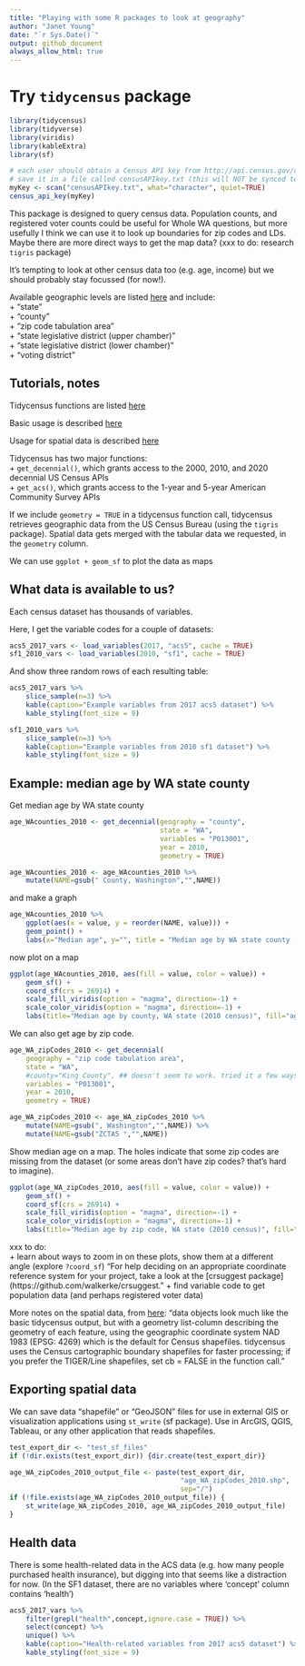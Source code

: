 ```yaml
---
title: "Playing with some R packages to look at geography"
author: "Janet Young"
date: "`r Sys.Date()`"
output: github_document
always_allow_html: true
---
```


# Try `tidycensus` package

```r
library(tidycensus)
library(tidyverse)
library(viridis)
library(kableExtra)
library(sf)

# each user should obtain a Census API key from http://api.census.gov/data/key_signup.html
# save it in a file called censusAPIkey.txt (this will NOT be synced to github)
myKey <- scan("censusAPIkey.txt", what="character", quiet=TRUE)
census_api_key(myKey)
```

This package is designed to query census data. Population counts, and registered voter counts could be useful for Whole WA questions, but more usefully I think we can use it to look up boundaries for zip codes and LDs. Maybe there are more direct ways to get the map data? (xxx to do:  research `tigris` package)

It's tempting to look at other census data too (e.g. age, income) but we should probably stay focussed (for now!).  

Available geographic levels are listed [here](https://walker-data.com/tidycensus/articles/basic-usage.html) and include:  
    + "state"  
    + "county"  
    + "zip code tabulation area"  
    + "state legislative district (upper chamber)"  
    + "state legislative district (lower chamber)"  
    + "voting district"  

## Tutorials, notes

Tidycensus functions are listed [here](https://walker-data.com/tidycensus/reference/index.html)

Basic usage is described [here](https://walker-data.com/tidycensus/articles/basic-usage.html)

Usage for spatial data is described [here](https://walker-data.com/tidycensus/articles/spatial-data.html)

Tidycensus has two major functions:  
    + `get_decennial()`, which grants access to the 2000, 2010, and 2020 decennial US Census APIs  
    + `get_acs()`, which grants access to the 1-year and 5-year American Community Survey APIs  
    
If we include `geometry = TRUE` in a tidycensus function call, tidycensus retrieves geographic data from the US Census Bureau  (using the `tigris` package). Spatial data gets merged with the tabular data we requested, in the `geometry` column.

We can use `ggplot + geom_sf` to plot the data as maps


## What data is available to us?

Each census dataset has thousands of variables. 

Here, I get the variable codes for a couple of datasets:
```r
acs5_2017_vars <- load_variables(2017, "acs5", cache = TRUE)
sf1_2010_vars <- load_variables(2010, "sf1", cache = TRUE)
```

And show three random rows of each resulting table:
```r
acs5_2017_vars %>% 
    slice_sample(n=3) %>% 
    kable(caption="Example variables from 2017 acs5 dataset") %>% 
    kable_styling(font_size = 9)
```


```r
sf1_2010_vars %>% 
    slice_sample(n=3) %>% 
    kable(caption="Example variables from 2010 sf1 dataset") %>% 
    kable_styling(font_size = 9)
```


## Example: median age by WA state county

Get median age by WA state county
```r
age_WAcounties_2010 <- get_decennial(geography = "county", 
                                     state = "WA", 
                                     variables = "P013001", 
                                     year = 2010,
                                     geometry = TRUE)

age_WAcounties_2010 <- age_WAcounties_2010 %>% 
    mutate(NAME=gsub(" County, Washington","",NAME))
```

and make a graph

```r
age_WAcounties_2010 %>%
    ggplot(aes(x = value, y = reorder(NAME, value))) + 
    geom_point() +
    labs(x="Median age", y="", title = "Median age by WA state county (2010 census)")
```

now plot on a map

```r
ggplot(age_WAcounties_2010, aes(fill = value, color = value)) +
    geom_sf() +
    coord_sf(crs = 26914) +
    scale_fill_viridis(option = "magma", direction=-1) +
    scale_color_viridis(option = "magma", direction=-1) +
    labs(title="Median age by county, WA state (2010 census)", fill="age", color="age")
```

We can also get age by zip code. 

```r
age_WA_zipCodes_2010 <- get_decennial(
    geography = "zip code tabulation area", 
    state = "WA", 
    #county="King County", ## doesn't seem to work. tried it a few ways
    variables = "P013001", 
    year = 2010,
    geometry = TRUE)

age_WA_zipCodes_2010 <- age_WA_zipCodes_2010 %>%
    mutate(NAME=gsub(", Washington","",NAME)) %>%
    mutate(NAME=gsub("ZCTA5 ","",NAME))
```

Show median age on a map.   The holes indicate that some zip codes are missing from the dataset (or some areas don't have zip codes?  that's hard to imagine).

```r
ggplot(age_WA_zipCodes_2010, aes(fill = value, color = value)) +
    geom_sf() +
    coord_sf(crs = 26914) +
    scale_fill_viridis(option = "magma", direction=-1) +
    scale_color_viridis(option = "magma", direction=-1) +
    labs(title="Median age by zip code, WA state (2010 census)", fill="age", color="age")
```

xxx to do:  
    + learn about ways to zoom in on these plots, show them at a different angle (explore `?coord_sf`)  "For help deciding on an appropriate coordinate reference system for your project, take a look at the [crsuggest package](https://github.com/walkerke/crsuggest."
    + find variable code to get population data (and perhaps registered voter data)

More notes on the spatial data, from [here](https://walker-data.com/tidycensus/articles/spatial-data.html):
"data objects look much like the basic tidycensus output, but with a geometry list-column describing the geometry of each feature, using the geographic coordinate system NAD 1983 (EPSG: 4269) which is the default for Census shapefiles. tidycensus uses the Census cartographic boundary shapefiles for faster processing; if you prefer the TIGER/Line shapefiles, set cb = FALSE in the function call."

## Exporting spatial data

We can save data "shapefile" or "GeoJSON" files for use in external GIS or visualization applications using `st_write` (sf package). Use in ArcGIS, QGIS, Tableau, or any other application that reads shapefiles.
```r

test_export_dir <- "test_sf_files"
if (!dir.exists(test_export_dir)) {dir.create(test_export_dir)}

age_WA_zipCodes_2010_output_file <- paste(test_export_dir, 
                                          "age_WA_zipCodes_2010.shp",
                                          sep="/")
if (!file.exists(age_WA_zipCodes_2010_output_file)) {
    st_write(age_WA_zipCodes_2010, age_WA_zipCodes_2010_output_file)
}
```



## Health data

There is some health-related data in the ACS data (e.g. how many people purchased health insurance), but digging into that seems like a distraction for now.  (In the SF1 dataset, there are no variables where 'concept' column contains 'health') 

```r
acs5_2017_vars %>% 
    filter(grepl("health",concept,ignore.case = TRUE)) %>% 
    select(concept) %>% 
    unique() %>% 
    kable(caption="Health-related variables from 2017 acs5 dataset") %>% 
    kable_styling(font_size = 9)
```

